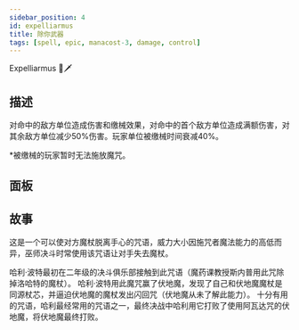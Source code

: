 ```yaml
---
sidebar_position: 4
id: expelliarmus
title: 除你武器
tags: [spell, epic, manacost-3, damage, control]
---
```


Expelliarmus 🚫🗡

<!--truncate-->



<CardBasics cardKey={id}/>


## 描述

对命中的敌方单位造成伤害和缴械效果，对命中的首个敌方单位造成满额伤害，对其余敌方单位减少50%伤害。玩家单位被缴械时间衰减40%。

*被缴械的玩家暂时无法施放魔咒。

## 面板


<LevelComponent/>


<CardDynamicTable cardKey={id}/>


<CardComplexTable cardKey={id}/>





## 故事

这是一个可以使对方魔杖脱离手心的咒语，威力大小因施咒者魔法能力的高低而异，巫师决斗时常使用该咒语让对手失去魔杖。

哈利·波特最初在二年级的决斗俱乐部接触到此咒语（魔药课教授斯内普用此咒除掉洛哈特的魔杖）。 哈利·波特用此魔咒赢了伏地魔，发现了自己和伏地魔魔杖是同源杖芯，并逼迫伏地魔的魔杖发出闪回咒（伏地魔从未了解此能力）。 十分有用的咒语，哈利最经常用的咒语之一，最终决战中哈利用它打败了使用阿瓦达咒的伏地魔，将伏地魔最终打败。




